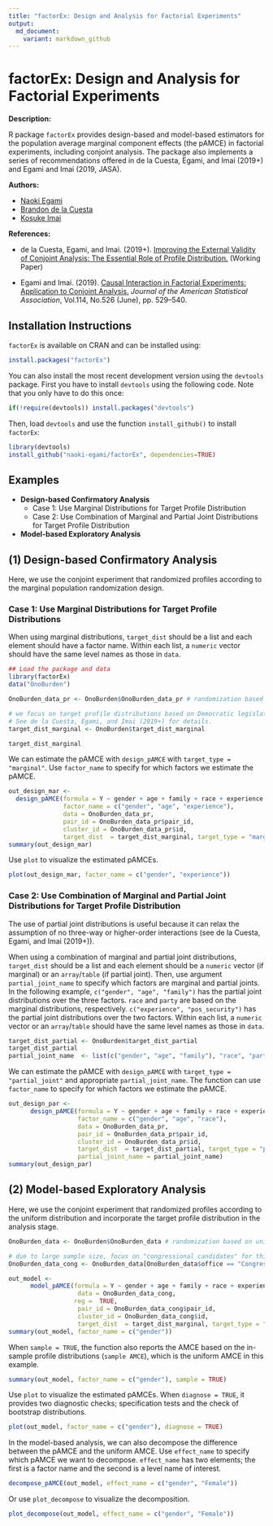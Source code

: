 ```yaml
---
title: "factorEx: Design and Analysis for Factorial Experiments"
output: 
  md_document:
    variant: markdown_github
---
```


# factorEx: Design and Analysis for Factorial Experiments

**Description:** 

R package `factorEx` provides design-based and model-based estimators for the population average marginal component effects (the pAMCE) in factorial experiments, including conjoint analysis. The package also implements a series of recommendations offered in de la Cuesta, Egami, and Imai (2019+) and Egami and Imai (2019, JASA).

**Authors:** 

- [Naoki Egami](https://scholar.princeton.edu/negami/)
- [Brandon de la Cuesta](https://www.brandondelacuesta.com/)
- [Kosuke Imai](https://imai.fas.harvard.edu/)

**References:** 

 - de la Cuesta, Egami, and Imai. (2019+). [Improving the External Validity of Conjoint Analysis: The Essential Role of Profile Distribution.](https://scholar.princeton.edu/sites/default/files/negami/files/conjoint_profile.pdf)  (Working Paper)
 
  - Egami and Imai. (2019). [Causal Interaction in Factorial Experiments: Application to Conjoint Analysis.](https://scholar.princeton.edu/sites/default/files/negami/files/causalint.pdf) *Journal of the American Statistical Association*, Vol.114, No.526 (June), pp. 529–540.

## Installation Instructions
`factorEx` is available on CRAN and can be installed using:
```r
install.packages("factorEx")
```

You can also install the most recent development version using the `devtools` package. First you have to install `devtools` using the following code. Note that you only have to do this once:
```r
if(!require(devtools)) install.packages("devtools")
```   
Then, load `devtools` and use the function `install_github()` to install `factorEx`:

```r
library(devtools)
install_github("naoki-egami/factorEx", dependencies=TRUE)
```  

## Examples

- **Design-based Confirmatory Analysis**
    - Case 1: Use Marginal Distributions for Target Profile Distribution
    - Case 2: Use Combination of Marginal and Partial Joint Distributions for Target Profile Distribution

- **Model-based Exploratory Analysis**

## (1) Design-based Confirmatory Analysis 
Here, we use the conjoint experiment that randomized profiles according to the marginal population randomization design. 

### Case 1: Use Marginal Distributions for Target Profile Distributions 
When using marginal distributions, `target_dist` should be a list and each element should have a factor name. Within each list, a `numeric` vector should have the same level names as those in `data`.
```r
## Load the package and data
library(factorEx)
data("OnoBurden")

OnoBurden_data_pr <- OnoBurden$OnoBurden_data_pr # randomization based on marginal population design

# we focus on target profile distributions based on Democratic legislators. 
# See de la Cuesta, Egami, and Imai (2019+) for details.
target_dist_marginal <- OnoBurden$target_dist_marginal

target_dist_marginal
```

We can estimate the pAMCE with `design_pAMCE` with `target_type = "marginal"`. Use `factor_name` to specify for which factors we estimate the pAMCE. 
```r
out_design_mar <- 
  design_pAMCE(formula = Y ~ gender + age + family + race + experience + party + pos_security,
               factor_name = c("gender", "age", "experience"),
               data = OnoBurden_data_pr,
               pair_id = OnoBurden_data_pr$pair_id,
               cluster_id = OnoBurden_data_pr$id,
               target_dist  = target_dist_marginal, target_type = "marginal")
summary(out_design_mar)
```

Use `plot` to visualize the estimated pAMCEs.
```r
plot(out_design_mar, factor_name = c("gender", "experience"))
```

### Case 2: Use Combination of Marginal and Partial Joint Distributions for Target Profile Distribution 
The use of partial joint distributions is useful because it can relax the assumption of no three-way or higher-order interactions (see de la Cuesta, Egami, and Imai (2019+)).

When using a combination of marginal and partial joint distributions, `target_dist` should be a list and each element should be a `numeric` vector (if marginal) or an `array`/`table` (if partial joint). Then, use argument `partial_joint_name` to specify which factors are marginal and partial joints. In the following example, `c("gender", "age", "family")` has the partial joint distributions over the three factors. `race` and `party` are based on the marginal distributions, respectively. `c("experience", "pos_security")` has the partial joint distributions over the two factors. Within each list, a `numeric` vector or an `array`/`table` should have the same level names as those in `data`.

```r
target_dist_partial <- OnoBurden$target_dist_partial
target_dist_partial
partial_joint_name  <- list(c("gender", "age", "family"), "race", "party", c("experience", "pos_security"))
```

We can estimate the pAMCE with `design_pAMCE` with `target_type = "partial_joint"` and appropriate `partial_joint_name`. The function can use `factor_name` to specify for which factors we estimate the pAMCE. 
```r
out_design_par <- 
      design_pAMCE(formula = Y ~ gender + age + family + race + experience + party + pos_security,
                   factor_name = c("gender", "age", "race"),
                   data = OnoBurden_data_pr,
                   pair_id = OnoBurden_data_pr$pair_id,
                   cluster_id = OnoBurden_data_pr$id,
                   target_dist  = target_dist_partial, target_type = "partial_joint",
                   partial_joint_name = partial_joint_name)
summary(out_design_par)
```

## (2) Model-based Exploratory Analysis {#model}
Here, we use the conjoint experiment that randomized profiles according to the uniform distribution and incorporate the target profile distribution in the analysis stage. 

```r
OnoBurden_data <- OnoBurden$OnoBurden_data # randomization based on uniform 

# due to large sample size, focus on "congressional candidates" for this example
OnoBurden_data_cong <- OnoBurden_data[OnoBurden_data$office == "Congress", ]

out_model <- 
      model_pAMCE(formula = Y ~ gender + age + family + race + experience + party + pos_security,
                   data = OnoBurden_data_cong, 
                  reg =  TRUE,
                   pair_id = OnoBurden_data_cong$pair_id,
                   cluster_id = OnoBurden_data_cong$id,
                   target_dist  = target_dist_marginal, target_type = "marginal")
summary(out_model, factor_name = c("gender"))
```

When `sample = TRUE`, the function also reports the AMCE based on the in-sample profile distributions (`sample AMCE`), which is the uniform AMCE in this example.
```r
summary(out_model, factor_name = c("gender"), sample = TRUE)
```

Use `plot` to visualize the estimated pAMCEs. When `diagnose = TRUE`, it provides two diagnostic checks; specification tests and the check of bootstrap distributions. 
```r
plot(out_model, factor_name = c("gender"), diagnose = TRUE)
```

In the model-based analysis, we can also decompose the difference between the pAMCE and the uniform AMCE. Use `effect_name` to specify which pAMCE we want to decompose. `effect_name` has two elements; the first is a factor name and  the second is a level name of interest. 
```r
decompose_pAMCE(out_model, effect_name = c("gender", "Female"))
```

Or use `plot_decompose` to visualize the decomposition. 
```r
plot_decompose(out_model, effect_name = c("gender", "Female"))
```
